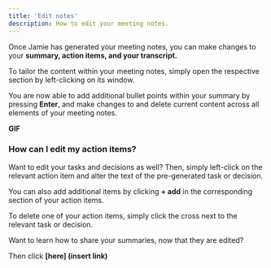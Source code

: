```yaml
---
title: 'Edit notes'
description: How to edit your meeting notes.
---
```

Once Jamie has generated your meeting notes, you can make changes to your **summary, action items, and your transcript.** 

To tailor the content within your meeting notes, simply open the respective section by left-clicking on its window. 

You are now able to add additional bullet points within your summary by pressing **Enter**, and make changes to and delete current content across all elements of your meeting notes. 
 
**GIF**
 
 ### How can I edit my action items?

Want to edit your tasks and decisions as well? Then, simply left-click on the relevant action item and alter the text of the pre-generated task or decision. 

You can also add additional items by clicking **+ add** in the corresponding section of your action items. 

To delete one of your action items, simply click the cross next to the relevant task or decision. 

 
<Note>
Want to learn how to share your summaries, now that they are edited? 

Then click **[here] (insert link)**
</Note>
